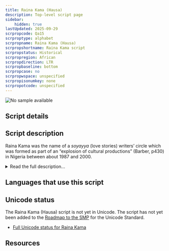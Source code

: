 ```yaml
---
title: Raina Kama (Hausa)
description: Top-level script page
sidebar:
    hidden: true
lastUpdated: 2025-09-29
scrpropcode: Qa15
scrproptype: alphabet
scrpropname: Raina Kama (Hausa)
scrpropshortname: Raina Kama script
scrpropstatus: Historical
scrpropregion: African
scrpropdirection: LTR
scrpropbaseline: bottom
scrpropcase: no
scrpropwspace: unspecified
scrpropisonumkey: none
scrpropotcode: unspecified
---
```



![No sample available](../images/nosample.png)



## Script details

<ScriptDetails />

## Script description

Raina Kama was the name of a  _soyayya_ (love stories) writers’ circle which was formed as part of an “explosion of cultural productions” (Barber, p430) in Nigeria between about 1987 and 2000.

<details>
<summary>Read the full description...</summary>During this period, a number of young writers, possibly in response to a recent influx of Bollywood films and English-language romance novels, began producing _soyayya_ literature which was unlike previous genres of Hausa prose writing. These books tended to be no more than 100 pages and until the late 1990s were associated with particular writers’ circles to which the authors belonged.

Raina Kama was one of the main writers’ circles. They tended to write in the Arabic or the Latin scripts, but in an effort to strengthen Hausa culture, they also promoted the use of a new alphabetic orthography using signs that were unlike either Arabic or Latin characters. Some early texts published by Raina Kama included a few handwritten pages in this script, although it never became popular. The script is not believed to be in current use.

_This script is not currently recognized by the [ISO 15924 standard](http://www.unicode.org/iso15924/), but is included in ScriptSource for research purposes. If you have any information on this script, please add the information to this site. Your contributions can be a great help in refining and expanding the ISO 15924 standard. The [Script Encoding Initiative](https://sei.berkeley.edu/) is working to support the inclusion of this script in the standard, and contributions here will support their efforts._
</details>

## Languages that use this script

<WsList script='Qa15' wsMax='5' />

## Unicode status

The Raina Kama (Hausa) script is not yet in Unicode. The script has not yet been added to the [Roadmap to the SMP](http://www.unicode.org/roadmaps/smp/) for the Unicode Standard.

- [Full Unicode status for Raina Kama](/scrlang/unicode/qa15-unicode)



## Resources

<ScriptResources detailSummary='seemore' />

